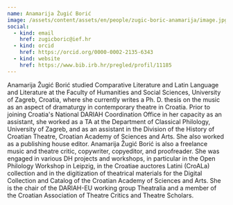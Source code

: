```yaml
---
name: Anamarija Žugić Borić
image: /assets/content/assets/en/people/zugic-boric-anamarija/image.jpg
social:
  - kind: email
    href: zugicboric@ief.hr
  - kind: orcid
    href: https://orcid.org/0000-0002-2135-6343
  - kind: website
    href: https://www.bib.irb.hr/pregled/profil/11185
---
```

Anamarija Žugić Borić studied Comparative Literature and Latin Language and Literature at the Faculty of Humanities and Social Sciences, University of Zagreb, Croatia, where she currently writes a Ph. D. thesis on the music as an aspect of dramaturgy in contemporary theatre in Croatia. Prior to joining Croatia's National DARIAH Coordination Office in her capacity as an assistant, she worked as a TA at the Department of Classical Philology, University of Zagreb, and as an assistant in the Division of the History of Croatian Theatre, Croatian Academy of Sciences and Arts. She also worked as a publishing house editor. Anamarija Žugić Borić is also a freelance music and theatre critic, copywriter, copyeditor, and proofreader. She was engaged in various DH projects and workshops, in particular in the Open Philology Workshop in Leipzig, in the Croatiae auctores Latini (CroALa) collection and in the digitization of theatrical materials for the Digital Collection and Catalog of the Croatian Academy of Sciences and Arts. She is the chair of the DARIAH-EU working group Theatralia and a member of the Croatian Association of Theatre Critics and Theatre Scholars.